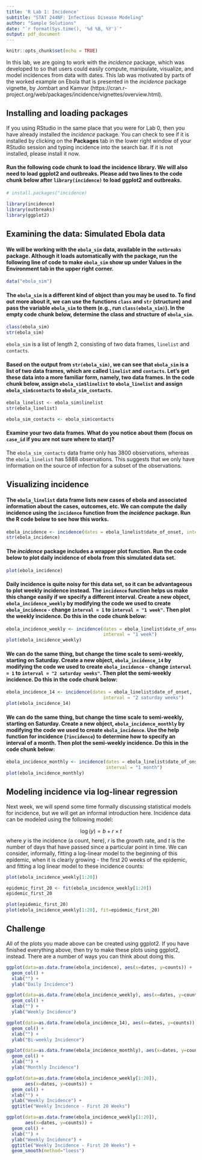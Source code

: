 ---
title: 'R Lab 1: Incidence'
subtitle: "STAT 244NF: Infectious Disease Modeling"
author: "Sample Solutions"
date: "`r format(Sys.time(), '%d %B, %Y')`"
output: pdf_document
---

```{r setup, include=FALSE}
knitr::opts_chunk$set(echo = TRUE)
```

In this lab, we are going to work with the *incidence* package, which was developed to so that users could easily compute, manipulate, visualize, and model incidences from data with dates. This lab was motivated by parts of the worked example on Ebola that is presented in the *incidence* package vignette, by Jombart and Kamvar (https://cran.r-project.org/web/packages/incidence/vignettes/overview.html).

## Installing and loading packages

If you using RStudio in the same place that you were for Lab 0, then you have already installed the *incidence* package. You can check to see if it is installed by clicking on the **Packages** tab in the lower right window of your RStudio session and typing incidence into the search bar. If it is not installed, please install it now. 

#### Run the following code chunk to load the incidence library. We will also need to load ggplot2 and outbreaks. Please add two lines to the code chunk below after `library(incidence)` to load ggplot2 and outbreaks.

```{r}
# install.packages("incidence)

library(incidence)
library(outbreaks)
library(ggplot2)
```

## Examining the data: Simulated Ebola data

#### We will be working with the `ebola_sim` data, available in the `outbreaks` package. Although it loads automatically with the package, run the following line of code to make `ebola_sim` show up under Values in the Environment tab in the upper right corner. 

```{r}
data("ebola_sim")
```

#### The `ebola_sim` is a different kind of object than you may be used to. To find out more about it, we can use the functions `class` and `str` (structure) and pass the variable `ebola_sim` to them (e.g., run `class(ebola_sim)`). In the empty code chunk below, determine the class and structure of `ebola_sim`.

```{r}
class(ebola_sim)
str(ebola_sim)
```

`ebola_sim` is a list of length 2, consisting of two data frames, `linelist` and `contacts`.

#### Based on the output from `str(ebola_sim)`, we can see that `ebola_sim` is a list of two data frames, which are called `linelist` and `contacts`. Let's get these data into a more familiar form, namely, two data frames. In the code chunk below, assign `ebola_sim$linelist` to `ebola_linelist` and assign `ebola_sim$contacts` to `ebola_sim_contacts`.

```{r}
ebola_linelist <- ebola_sim$linelist
str(ebola_linelist)

ebola_sim_contacts <- ebola_sim$contacts
```

#### Examine your two data frames. What do you notice about them (focus on `case_id` if you are not sure where to start)? 

The `ebola_sim_contacts` data frame only has 3800 observations, whereas the `ebola_linelist` has 5888 observations. This suggests that we only have information on the source of infection for a subset of the observations. 

## Visualizing incidence

#### The `ebola_linelist` data frame lists new cases of ebola and associated information about the cases, outcomes, etc. We can compute the daily incidence using the `incidence` function from the *incidence* package. Run the R code below to see how this works.

```{r}
ebola_incidence <- incidence(dates = ebola_linelist$date_of_onset, interval = 1)
str(ebola_incidence)
```

#### The *incidence* package includes a wrapper plot function. Run the code below to plot daily incidence of ebola from this simulated data set.

```{r warning=FALSE, fig.align='center'}
plot(ebola_incidence)
```

#### Daily incidence is quite noisy for this data set, so it can be advantageous to plot weekly incidence instead. The `incidence` function helps us make this change easily if we specify a different interval. Create a new object, `ebola_incidence_weekly` by modifying the code we used to create `ebola_incidence` - change `interval = 1` to `interval = "1 week"`. Then plot the weekly incidence. Do this in the code chunk below:

```{r fig.align='center'}
ebola_incidence_weekly <- incidence(dates = ebola_linelist$date_of_onset, 
                                    interval = "1 week")
plot(ebola_incidence_weekly)
```

#### We can do the same thing, but change the time scale to semi-weekly, starting on Saturday. Create a new object, `ebola_incidence_14` by modifying the code we used to create `ebola_incidence` - change `interval = 1` to `interval = "2 saturday weeks"`. Then plot the semi-weekly incidence. Do this in the code chunk below:

```{r fig.align='center'}
ebola_incidence_14 <- incidence(dates = ebola_linelist$date_of_onset, 
                                    interval = "2 saturday weeks")
plot(ebola_incidence_14)
```

#### We can do the same thing, but change the time scale to semi-weekly, starting on Saturday. Create a new object, `ebola_incidence_monthly` by modifying the code we used to create `ebola_incidence`. Use the help function for incidence (`?incidence`) to determine how to specify an interval of a month. Then plot the semi-weekly incidence. Do this in the code chunk below:

```{r fig.align='center'}
ebola_incidence_monthly <- incidence(dates = ebola_linelist$date_of_onset, 
                                     interval = "1 month")
plot(ebola_incidence_monthly)
```

## Modeling incidence via log-linear regression

Next week, we will spend some time formally discussing statistical models for incidence, but we will get an informal introduction here. Incidence data can be modeled using the following model:

$$
\log(y)= b + r\times t
$$
where $y$ is the incidence (a count, here), $r$ is the growth rate, and $t$ is the number of days that have passed since a particular point in time. We can consider, informally, fitting a log-linear model to the beginning of this epidemic, when it is clearly growing - the first 20 weeks of the epidemic, and fitting a log linear model to these incidence counts:

```{r fig.align='center'}
plot(ebola_incidence_weekly[1:20])

epidemic_first_20 <- fit(ebola_incidence_weekly[1:20])
epidemic_first_20

plot(epidemic_first_20)
plot(ebola_incidence_weekly[1:20], fit=epidemic_first_20)
```


## Challenge

All of the plots you made above can be created using ggplot2. If you have finished everything above, then try to make these plots using ggplot2, instead. There are a number of ways you can think about doing this. 

```{r fig.align='center'}
ggplot(data=as.data.frame(ebola_incidence), aes(x=dates, y=counts)) + 
  geom_col() + 
  xlab("") + 
  ylab("Daily Incidence")
```

```{r fig.align='center'}
ggplot(data=as.data.frame(ebola_incidence_weekly), aes(x=dates, y=counts)) + 
  geom_col() + 
  xlab("") + 
  ylab("Weekly Incidence")
```

```{r fig.align='center'}
ggplot(data=as.data.frame(ebola_incidence_14), aes(x=dates, y=counts)) + 
  geom_col() + 
  xlab("") + 
  ylab("Bi-weekly Incidence")
```

```{r fig.align='center'}
ggplot(data=as.data.frame(ebola_incidence_monthly), aes(x=dates, y=counts)) + 
  geom_col() + 
  xlab("") + 
  ylab("Monthly Incidence")
```

```{r fig.align='center'}
ggplot(data=as.data.frame(ebola_incidence_weekly[1:20]), 
       aes(x=dates, y=counts)) + 
  geom_col() + 
  xlab("") + 
  ylab("Weekly Incidence") + 
  ggtitle("Weekly Incidence - First 20 Weeks")
```

```{r fig.align='center'}
ggplot(data=as.data.frame(ebola_incidence_weekly[1:20]), 
       aes(x=dates, y=counts)) + 
  geom_col() + 
  xlab("") + 
  ylab("Weekly Incidence") + 
  ggtitle("Weekly Incidence - First 20 Weeks") + 
  geom_smooth(method="loess")
```